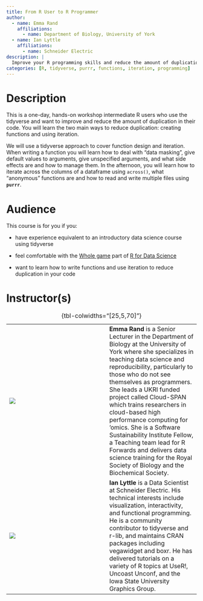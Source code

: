 ```yaml
---
title: From R User to R Programmer
author:
  - name: Emma Rand
    affiliations:
      - name: Department of Biology, University of York
  - name: Ian Lyttle
    affiliations:
      - name: Schneider Electric      
description: |
  Improve your R programming skills and reduce the amount of duplication in your code.
categories: [R, tidyverse, purrr, functions, iteration, programming]
---
```


# Description

This is a one-day, hands-on workshop intermediate R users who use the tidyverse and want to improve and reduce the amount of duplication in their code. You will learn the two main ways to reduce duplication: creating functions and using iteration.

We will use a tidyverse approach to cover function design and iteration. When writing a function you will learn how to deal with "data masking", give default values to arguments, give unspecified arguments, and what side effects are and how to manage them. In the afternoon, you will learn how to iterate across the columns of a dataframe using `across()`, what "anonymous" functions are and how to read and write multiple files using **`purrr`**.

# Audience

This course is for you if you:

-   have experience equivalent to an introductory data science course using tidyverse

-   feel comfortable with the [Whole game](https://r4ds.hadley.nz/whole-game.html) part of [R for Data Science](https://r4ds.hadley.nz/)

-   want to learn how to write functions and use iteration to reduce duplication in your code

# Instructor(s)

|                      |     |                                                                                                                                                                                                                                                                                                                                                                                                                                                                                                                                                        |
|-------------------|-------------------|-----------------------------------|
| ![](emma-rand.jpg)   |     | **Emma Rand** is a Senior Lecturer in the Department of Biology at the University of York where she specializes in teaching data science and reproducibility, particularly to those who do not see themselves as programmers. She leads a UKRI funded project called Cloud-SPAN which trains researchers in cloud-based high performance computing for 'omics. She is a Software Sustainability Institute Fellow, a Teaching team lead for R Forwards and delivers data science training for the Royal Society of Biology and the Biochemical Society. |
| ![](ian-lyttle.jpeg) |     | **Ian Lyttle** is a Data Scientist at Schneider Electric. His technical interests include visualization, interactivity, and functional programming. He is a community contributor to tidyverse and r-lib, and maintains CRAN packages including vegawidget and boxr. He has delivered tutorials on a variety of R topics at UseR!, Uncoast Unconf, and the Iowa State University Graphics Group.                                                                                                                                                       |

: {tbl-colwidths="\[25,5,70\]"}
